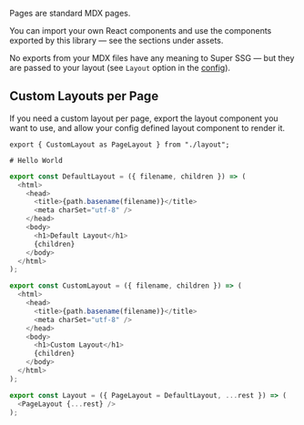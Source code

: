 Pages are standard MDX pages.

You can import your own React components and use the components exported by this library &mdash; see the sections under assets.

No exports from your MDX files have any meaning to Super SSG &mdash; but they are passed to your layout (see `Layout` option in the [config](</docs/00 - Introduction/10 - Config.mdx>)).

## Custom Layouts per Page

If you need a custom layout per page, export the layout component you want to use, and allow your config defined layout component to render it.

```
export { CustomLayout as PageLayout } from "./layout";

# Hello World
```

```js
export const DefaultLayout = ({ filename, children }) => (
  <html>
    <head>
      <title>{path.basename(filename)}</title>
      <meta charSet="utf-8" />
    </head>
    <body>
      <h1>Default Layout</h1>
      {children}
    </body>
  </html>
);

export const CustomLayout = ({ filename, children }) => (
  <html>
    <head>
      <title>{path.basename(filename)}</title>
      <meta charSet="utf-8" />
    </head>
    <body>
      <h1>Custom Layout</h1>
      {children}
    </body>
  </html>
);

export const Layout = ({ PageLayout = DefaultLayout, ...rest }) => (
  <PageLayout {...rest} />
);
```
